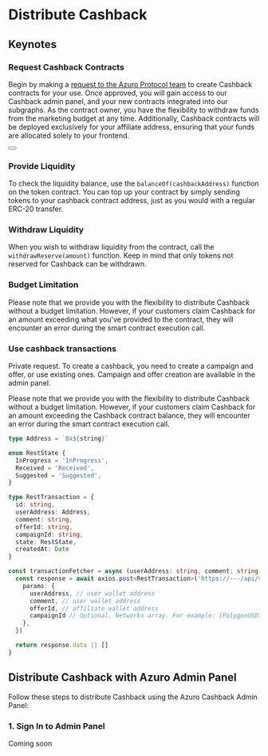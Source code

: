 
# Distribute Cashback

## Keynotes

### Request Cashback Contracts
Begin by making a [request to the Azuro Protocol team](https://azuro.typeform.com/cashbackpanel) to create Cashback
contracts for your use. Once approved, you will gain access to our Cashback admin panel, and your new contracts
integrated into our subgraphs. As the contract owner, you have the flexibility to withdraw
funds from the marketing budget at any time. Additionally, Cashback contracts will be deployed exclusively
for your affiliate address, ensuring that your funds are allocated solely to your frontend.

<div className="mt-4">
  <Button
    toTab="https://azuro.typeform.com/cashbackpanel"
    title="Request contracts"
  />
</div>

### Provide Liquidity
To check the liquidity balance, use the `balanceOf(cashbackAddress)` function on the token
contract. You can top up your contract by simply sending tokens to your cashback contract address, just as you would with
a regular ERC-20 transfer.

### Withdraw Liquidity
When you wish to withdraw liquidity from the contract, call the `withdrawReserve(amount)`
function. Keep in mind that only tokens not reserved for Cashback can be withdrawn.

### Budget Limitation
Please note that we provide you with the flexibility to distribute Cashback
without a budget limitation. However, if your customers claim Cashback for an amount exceeding what you've provided
to the contract, they will encounter an error during the smart contract execution call.

### Use cashback transactions
Private request.
To create a cashback, you need to create a campaign and offer, or use existing ones.
Campaign and offer creation are available in the admin panel.

<Callout type="warning">
  Please note that we provide you with the flexibility to distribute Cashback without a budget limitation.
  However, if your customers claim Cashback for an amount exceeding the Cashback contract balance,
  they will encounter an error during the smart contract execution call.
</Callout>

```ts
type Address = `0x${string}`

enum RestState {
  InProgress = 'InProgress',
  Received = 'Received',
  Suggested = 'Suggested',
}

type RestTransaction = {
  id: string,
  userAddress: Address,
  comment: string,
  offerId: string,
  campaignId: string,
  state: RestState,
  createdAt: Date
}

const transactionFetcher = async (userAddress: string, comment: string, offerId: string, campaignId: string): Promise<RestTransaction> => {
  const response = await axios.post<RestTransaction>('https://---/api/v1/public/cashback/transaction/create', {
    params: {
      userAddress, // user wallet address
      comment, // user wallet address
      offerId, // affiliate wallet address
      campaignId // Optional. Networks array. For example: [PolygonUSDT]
    },
  })

  return response.data || []
}
```

## Distribute Cashback with Azuro Admin Panel

Follow these steps to distribute Cashback using the Azuro Cashback Admin Panel:

### 1. Sign In to Admin Panel

Coming soon
